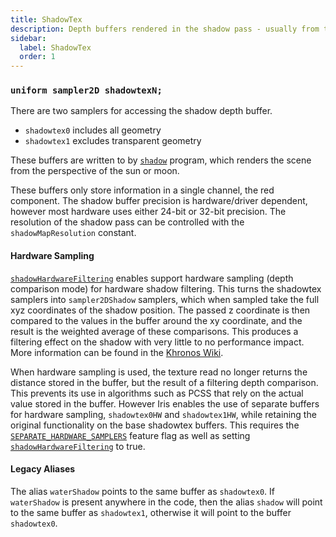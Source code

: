 ```yaml
---
title: ShadowTex
description: Depth buffers rendered in the shadow pass - usually from the perspective of the sun or moon.
sidebar:
  label: ShadowTex
  order: 1
---
```



### `uniform sampler2D shadowtexN;`

There are two samplers for accessing the shadow depth buffer.
- `shadowtex0` includes all geometry
- `shadowtex1` excludes transparent geometry

These buffers are written to by [`shadow`](/current/reference/programs/shadow) program, which renders the scene from the perspective of the sun or moon.

These buffers only store information in a single channel, the red component. The shadow buffer precision is hardware/driver dependent, however most hardware uses either 24-bit or 32-bit precision. The resolution of the shadow pass can be controlled with the `shadowMapResolution` constant.

#### Hardware Sampling
[`shadowHardwareFiltering`](/current/reference/constants/shadowhardwarefiltering) enables support hardware sampling (depth comparison mode) for hardware shadow filtering. This turns the shadowtex samplers into `sampler2DShadow` samplers, which when sampled take the full xyz coordinates of the shadow position. The passed z coordinate is then compared to the values in the buffer around the xy coordinate, and the result is the weighted average of these comparisons. This produces a filtering effect on the shadow with very little to no performance impact. More information can be found in the [Khronos Wiki](https://www.khronos.org/opengl/wiki/Sampler_Object#Comparison_mode).

When hardware sampling is used, the texture read no longer returns the distance stored in the buffer, but the result of a filtering depth comparison. This prevents its use in algorithms such as PCSS that rely on the actual value stored in the buffer. However Iris enables the use of separate buffers for hardware sampling, `shadowtex0HW` and `shadowtex1HW`, while retaining the original functionality on the base shadowtex buffers. This requires the [`SEPARATE_HARDWARE_SAMPLERS`](/current/reference/shadersproperties/flags) feature flag as well as setting [`shadowHardwareFiltering`](/current/reference/constants/shadowhardwarefiltering) to true.

#### Legacy Aliases
The alias `waterShadow` points to the same buffer as `shadowtex0`. If `waterShadow` is present anywhere in the code, then the alias `shadow` will point to the same buffer as `shadowtex1`, otherwise it will point to the buffer `shadowtex0`.